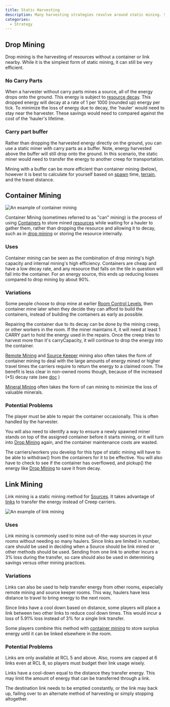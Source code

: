 ```yaml
---
title: Static Harvesting
description: Many harvesting strategies revolve around static mining. Static mining refers to a harvester which does not move from the source after arriving. This allows the player to spawn a creep with fewer move parts. Another creep, usually called a 'courier' or 'hauler', is used to carry the energy to where it is needed. For example, the 'hauler' can bring energy to storage, a container, or directly to spawns or extensions.
categories:
  - Strategy
---
```



## Drop Mining

Drop mining is the harvesting of resources without a container or link nearby. While it is the simplest form of static mining, it can still be very efficient.

### No Carry Parts

When a harvester without carry parts mines a source, all of the energy drops onto the ground. This energy is subject to [resource decay](https://docs.screeps.com/api/#Resource). This dropped energy will decay at a rate of 1 per 1000 (rounded up) energy per tick. To minimize the loss of energy due to decay, the 'hauler' would need to stay near the harvester. These savings would need to compared against the cost of the 'hauler's lifetime.

### Carry part buffer

Rather than dropping the harvested energy directly on the ground, you can use a static miner with carry parts as a buffer. Note, energy harvested above the buffer will still drop onto the ground. In this scenario, the static miner would need to transfer the energy to another creep for transportation.

Mining with a buffer can be more efficient than container mining (below), however it is best to calculate for yourself based on [spawn](StructureSpawn) time, [terrain](Terrain), and the travel distance.

## Container Mining

<Image src="/images/Canmining.gif" alt="An example of container mining" float="left" />

Container Mining (sometimes referred to as "can" mining) is the process of using [Containers](https://docs.screeps.com/api/#StructureExtension) to store mined [resources](https://docs.screeps.com/resources.html) while waiting for a hauler to gather them, rather than dropping the resource and allowing it to decay, such as in [drop mining](#drop-mining) or storing the resource internally.

### Uses

Container mining can be seen as the combination of drop mining's high capacity and internal mining's high efficiency. Containers are cheap and have a low decay rate, and any resource that falls on the tile in question will fall into the container. For an energy source, this ends up reducing losses compared to drop mining by about 90%.

### Variations

Some people choose to drop mine at earlier [Room Control Levels](/Room_Control_Level), then container mine later when they decide they can afford to build the containers, instead of building the containers as early as possible.

Repairing the container due to its decay can be done by the mining creep, or other workers in the room. If the miner maintains it, it will need at least 1 CARRY part to hold the energy used in the repairs. Once the creep tries to harvest more than it's carryCapacity, it will continue to drop the energy into the container.

[Remote Mining](/Remote_Mining) and [Source Keeper](/Source_Keeper) mining also often takes the form of container mining to deal with the large amounts of energy mined or higher travel times the carriers require to return the energy to a claimed room. The benefit is less clear in non-owned rooms though, because of the increased (*5) decay rate (see [doc](http://support.screeps.com/hc/en-us/articles/208435885-StructureContainer) )

[Mineral Mining](/Mineral_Mining) often takes the form of can mining to minimize the loss of valuable minerals.

### Potential Problems

The player must be able to repair the container occasionally. This is often handled by the harvester.

You will also need to identify a way to ensure a newly spawned miner stands on top of the assigned container before it starts mining, or it will turn into [Drop Mining](#drop-mining) again, and the container maintenance costs are wasted.

The carriers/workers you develop for this type of static mining will have to be able to withdraw() from the containers for it to be effective. You will also have to check to see if the container has overflowed, and pickup() the energy like [Drop Mining](#drop-mining) to save it from decay.

## Link Mining

Link mining is a static mining method for [Sources](/Source). It takes advantage of [links](/StructureLink) to transfer the energy instead of Creep carriers.

<Image src="/images/Link_mining.gif" alt="An example of link mining" float="right" />

### Uses

Link mining is commonly used to mine out-of-the-way sources in your rooms without needing so many haulers. Since links are limited in number, care should be used in deciding when a Source should be link mined or other methods should be used. Sending from one link to another incurs a 3% loss during the transfer, so care should also be used in determining savings versus other mining practices.

### Variations

Links can also be used to help transfer energy from other rooms, especially remote mining and source keeper rooms. This way, haulers have less distance to travel to bring energy to the next room.

Since links have a cool down based on distance, some players will place a link between two other links to reduce cool down times. This would incur a loss of 5.91% loss instead of 3% for a single link transfer.

Some players combine this method with [container mining](#container-mining) to store surplus energy until it can be linked elsewhere in the room.

### Potential Problems

Links are only available at RCL 5 and above. Also, rooms are capped at 6 links even at RCL 8, so players must budget their link usage wisely.

Links have a cool-down equal to the distance they transfer energy. This may limit the amount of energy that can be transferred through a link.

The destination link needs to be emptied constantly, or the link may back up, failing over to an alternate method of harvesting or simply stopping altogether.